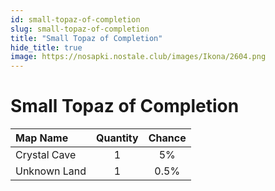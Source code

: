 ```yaml
---
id: small-topaz-of-completion
slug: small-topaz-of-completion
title: "Small Topaz of Completion"
hide_title: true
image: https://nosapki.nostale.club/images/Ikona/2604.png
---
```



# <ItemIcon iconId="2604" height="32"/> Small Topaz of Completion
|Map Name|Quantity|Chance|
|:--|:-:|:-:|
|Crystal Cave|1|5%|
|Unknown Land|1|0.5%|

